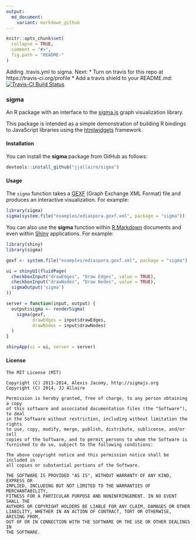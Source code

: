 ```yaml
---
output:
  md_document:
    variant: markdown_github
---
```


<!-- README.md is generated from README.Rmd. Please edit that file -->

```r
knitr::opts_chunk$set(
  collapse = TRUE,
  comment = "#>",
  fig.path = "README-"
)
```

Adding .travis.yml to sigma. Next: 
 * Turn on travis for this repo at https://travis-ci.org/profile
 * Add a travis shield to your README.md:
[![Travis-CI Build Status](https://travis-ci.org/jaredlander/sigma.svg?branch=master)](https://travis-ci.org/jaredlander/sigma)

### sigma

An R package with an interface to the [sigma.js](http://sigmajs.org) graph visualization library.

This package is intended as a simple demonstration of building R bindings to JavaScript libraries using the [htmlwidgets](https://github.com/ramnathv/htmlwidgets) framework. 

#### Installation

You can install the **sigma** package from GitHub as follows:

```r
devtools::install_github("jjallaire/sigma")
```

#### Usage

The `sigma` function takes a [GEXF](http://gexf.net/format/) (Graph Exchange XML Format) file and produces an interactive visualization. For example:

```r
library(sigma)
sigma(system.file("examples/ediaspora.gexf.xml", package = "sigma"))
```

You can also use the **sigma** function within [R Markdown](http://rmarkdown.rstudio.com) documents and even within [Shiny](http://shiny.rstudio.com) applications. For example:

```r
library(shiny)
library(sigma)

gexf <- system.file("examples/ediaspora.gexf.xml", package = "sigma")

ui = shinyUI(fluidPage(
  checkboxInput("drawEdges", "Draw Edges", value = TRUE),
  checkboxInput("drawNodes", "Draw Nodes", value = TRUE),
  sigmaOutput('sigma')
))

server = function(input, output) {
  output$sigma <- renderSigma(
    sigma(gexf, 
          drawEdges = input$drawEdges, 
          drawNodes = input$drawNodes)
  )
}

shinyApp(ui = ui, server = server)
```

#### License

```
The MIT License (MIT)

Copyright (C) 2013-2014, Alexis Jacomy, http://sigmajs.org
Copyright (C) 2014, JJ Allaire

Permission is hereby granted, free of charge, to any person obtaining a copy
of this software and associated documentation files (the "Software"), to deal
in the Software without restriction, including without limitation the rights
to use, copy, modify, merge, publish, distribute, sublicense, and/or sell
copies of the Software, and to permit persons to whom the Software is
furnished to do so, subject to the following conditions:

The above copyright notice and this permission notice shall be included in
all copies or substantial portions of the Software.

THE SOFTWARE IS PROVIDED "AS IS", WITHOUT WARRANTY OF ANY KIND, EXPRESS OR
IMPLIED, INCLUDING BUT NOT LIMITED TO THE WARRANTIES OF MERCHANTABILITY,
FITNESS FOR A PARTICULAR PURPOSE AND NONINFRINGEMENT. IN NO EVENT SHALL THE
AUTHORS OR COPYRIGHT HOLDERS BE LIABLE FOR ANY CLAIM, DAMAGES OR OTHER
LIABILITY, WHETHER IN AN ACTION OF CONTRACT, TORT OR OTHERWISE, ARISING FROM,
OUT OF OR IN CONNECTION WITH THE SOFTWARE OR THE USE OR OTHER DEALINGS IN
THE SOFTWARE.
```
